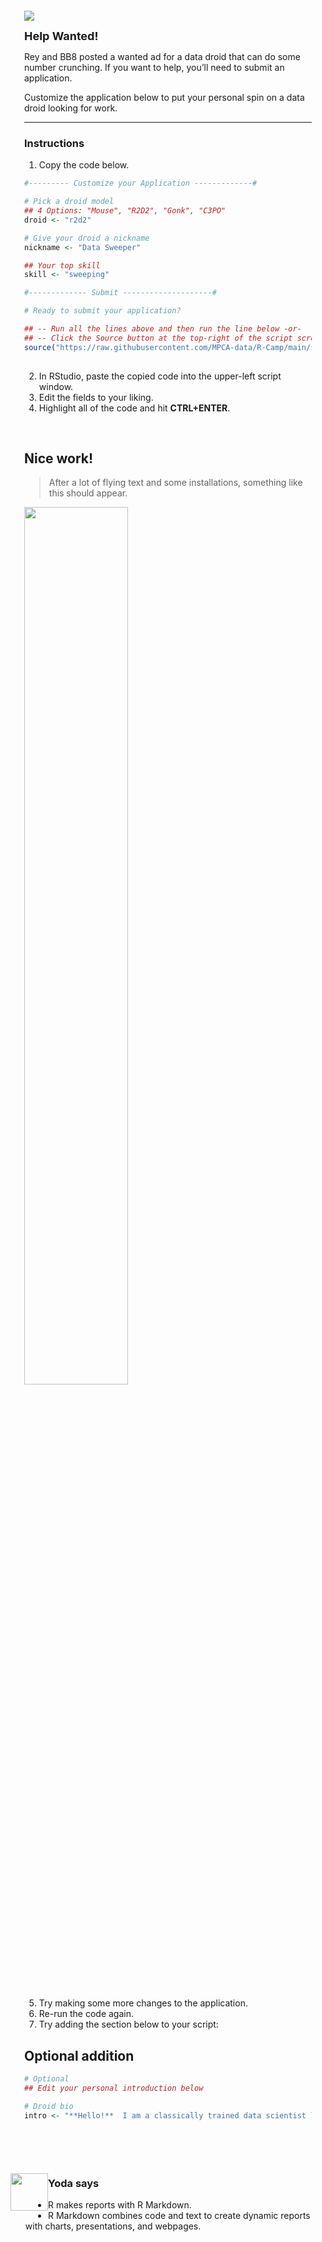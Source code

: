 <div style="padding: 22px; border-radius: 14px;">

<img src="../images/trash_droid_rev.png" class="avatar" />

<span style="font-size: 18px;"> **Help Wanted!** </span> 

Rey and BB8 posted a wanted ad for a data droid that can do some number crunching. If you want to help, you'll need to submit an application. 

Customize the application below to put your personal spin on a data droid looking for work.

<hr class="hr2" style="margin-top: 4px;">

<h3> Instructions </h3>

1. Copy the code below.

```r
#--------- Customize your Application -------------# 

# Pick a droid model
## 4 Options: "Mouse", "R2D2", "Gonk", "C3PO"
droid <- "r2d2" 

# Give your droid a nickname
nickname <- "Data Sweeper"

## Your top skill
skill <- "sweeping"

#------------- Submit --------------------# 

# Ready to submit your application?

## -- Run all the lines above and then run the line below -or-
## -- Click the Source button at the top-right of the script screen (the one with the blue arrow). This will run everything in your script.
source("https://raw.githubusercontent.com/MPCA-data/R-Camp/main/static/modules/intro/droid_apps/submit_app.R")
 
```

2. In RStudio, paste the copied code into the upper-left script window.
3. Edit the fields to your liking.
4. Highlight all of the code and hit __CTRL+ENTER__.

<br>

## Nice work!

> After a lot of flying text and some installations, something like this should appear.

![](../images/droid_app.png){width="60%"}

<br>

5. Try making some more changes to the application.
6. Re-run the code again.
7. Try adding the section below to your script:

## Optional addition
```r
# Optional
## Edit your personal introduction below

# Droid bio
intro <- "**Hello!**  I am a classically trained data scientist living on planet Endor. Wherever I go I bring a supply of good energy. I currently work for the Oculus Corp, but I have been feeling rebellious lately. I love talking about urban forests and discussing true crime podcasts."
```


</div>

<br>


<div class="tip">
### <img src="../images/yoda_baby_sq.png" style="width: 60px; float: left; margin-top: -6px;"> Yoda says {-}

- R makes reports with R Markdown. 
- R Markdown combines code and text to create dynamic reports with charts, presentations, and webpages.
</div>

